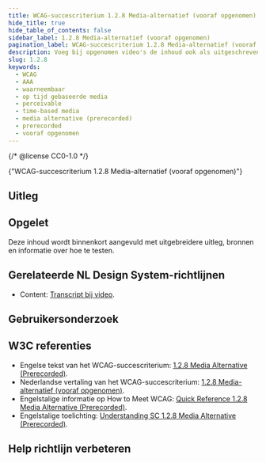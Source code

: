 ```yaml
---
title: WCAG-succescriterium 1.2.8 Media-alternatief (vooraf opgenomen)
hide_title: true
hide_table_of_contents: false
sidebar_label: 1.2.8 Media-alternatief (vooraf opgenomen)
pagination_label: WCAG-succescriterium 1.2.8 Media-alternatief (vooraf opgenomen)
description: Voeg bij opgenomen video's de inhoud ook als uitgeschreven tekst toe.
slug: 1.2.8
keywords:
  - WCAG
  - AAA
  - waarneembaar
  - op tijd gebaseerde media
  - perceivable
  - time-based media
  - media alternative (prerecorded)
  - prerecorded
  - vooraf opgenomen
---
```


{/* @license CC0-1.0 */}


<WcagHeadingGroup level={1} conformanceLevel="Niveau AAA">
  {"WCAG-succescriterium 1.2.8 Media-alternatief (vooraf opgenomen)"}
</WcagHeadingGroup>

<SpotlightSection type="info">
  <Markdown omitH1 headinglevel={3}>
    <AAAMessage />
  </Markdown>
</SpotlightSection>

## Uitleg

<Summary />

## Opgelet

Deze inhoud wordt binnenkort aangevuld met uitgebreidere uitleg, bronnen en informatie over hoe te testen.

## Gerelateerde NL Design System-richtlijnen

- Content: [Transcript bij video](/richtlijnen/content/video/transcript).

## Gebruikersonderzoek

<CTAGebruikersonderzoek />

## W3C referenties

- Engelse tekst van het WCAG-succescriterium: [<span lang="en">1.2.8 Media Alternative (Prerecorded)</span>](https://www.w3.org/TR/WCAG22/#media-alternative-prerecorded).
- Nederlandse vertaling van het WCAG-succescriterium: [1.2.8 Media-alternatief (vooraf opgenomen)](https://www.w3.org/Translations/WCAG22-nl/#media-alternative-prerecorded).
- Engelstalige informatie op <span lang="en">How to Meet WCAG</span>: [<span lang="en">Quick Reference 1.2.8 Media Alternative (Prerecorded)</span>](https://www.w3.org/WAI/WCAG22/quickref/#media-alternative-prerecorded).
- Engelstalige toelichting: [<span lang="en">Understanding SC 1.2.8 Media Alternative (Prerecorded)</span>](https://www.w3.org/WAI/WCAG22/Understanding/media-alternative-prerecorded.html).

<SpotlightSection type="info">
  <Markdown omitH1 headinglevel={3}>
    <Disclaimer />
  </Markdown>
</SpotlightSection>

## Help richtlijn verbeteren

<Markdown omitH1 headinglevel={3}>
  <WCAGFooterInfo />
</Markdown>
